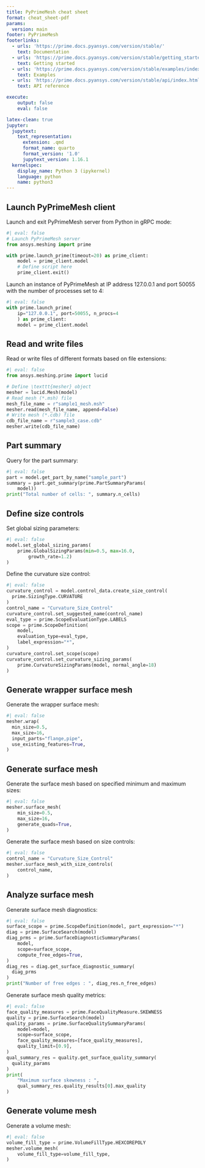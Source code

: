 ```yaml
---
title: PyPrimeMesh cheat sheet
format: cheat_sheet-pdf
params:
  version: main
footer: PyPrimeMesh
footerlinks:
  - urls: 'https://prime.docs.pyansys.com/version/stable/'
    text: Documentation
  - urls: 'https://prime.docs.pyansys.com/version/stable/getting_started/index.html'
    text: Getting started
  - urls: 'https://prime.docs.pyansys.com/version/stable/examples/index.html'
    text: Examples
  - urls: 'https://prime.docs.pyansys.com/version/stable/api/index.html'
    text: API reference

execute:
    output: false
    eval: false

latex-clean: true
jupyter:
  jupytext:
    text_representation:
      extension: .qmd
      format_name: quarto
      format_version: '1.0'
      jupytext_version: 1.16.1
  kernelspec:
    display_name: Python 3 (ipykernel)
    language: python
    name: python3
---
```


## Launch PyPrimeMesh client
Launch and exit PyPrimeMesh server from Python in gRPC
mode:
```python
#| eval: false
# Launch PyPrimeMesh server
from ansys.meshing import prime

with prime.launch_prime(timeout=20) as prime_client:
    model = prime_client.model
    # Define script here
    prime_client.exit()

```

Launch an instance of PyPrimeMesh at IP address 127.0.0.1
and port 50055 with the number of processes set to 4:
```python
#| eval: false
with prime.launch_prime(
    ip="127.0.0.1", port=50055, n_procs=4
    ) as prime_client:
    model = prime_client.model
```

## Read and write files
Read or write files of different formats based on file
extensions:

```python
#| eval: false
from ansys.meshing.prime import lucid

# Define \texttt{mesher} object
mesher = lucid.Mesh(model)
# Read mesh (*.msh) file
mesh_file_name = r"sample1_mesh.msh"
mesher.read(mesh_file_name, append=False)
# Write mesh (*.cdb) file
cdb_file_name = r"sample3_case.cdb"
mesher.write(cdb_file_name)
```

## Part summary
Query for the part summary:

```python
#| eval: false
part = model.get_part_by_name("sample_part")
summary = part.get_summary(prime.PartSummaryParams(
    model))
print("Total number of cells: ", summary.n_cells)
```

## Define size controls
Set global sizing parameters:

```python
#| eval: false
model.set_global_sizing_params(
    prime.GlobalSizingParams(min=0.5, max=16.0,
        growth_rate=1.2)
)
```

Define the curvature size control:
```python
#| eval: false
curvature_control = model.control_data.create_size_control(
  prime.SizingType.CURVATURE
)
control_name = "Curvature_Size_Control"
curvature_control.set_suggested_name(control_name)
eval_type = prime.ScopeEvaluationType.LABELS
scope = prime.ScopeDefinition(
    model,
    evaluation_type=eval_type,
    label_expression="*",
)
curvature_control.set_scope(scope)
curvature_control.set_curvature_sizing_params(
    prime.CurvatureSizingParams(model, normal_angle=18)
)
```

## Generate wrapper surface mesh
Generate the wrapper surface mesh:
```python
#| eval: false
mesher.wrap(
  min_size=0.5,
  max_size=16,
  input_parts="flange,pipe",
  use_existing_features=True,
)
```

## Generate surface mesh
Generate the surface mesh based on specified minimum and
maximum sizes:

```python
#| eval: false
mesher.surface_mesh(
    min_size=0.5,
    max_size=16,
    generate_quads=True,
)
```

Generate the surface mesh based on size controls:
```python
#| eval: false
control_name = "Curvature_Size_Control"
mesher.surface_mesh_with_size_controls(
    control_name,
)
```
## Analyze surface mesh
Generate surface mesh diagnostics:

```python
#| eval: false
surface_scope = prime.ScopeDefinition(model, part_expression="*")
diag = prime.SurfaceSearch(model)
diag_prms = prime.SurfaceDiagnosticSummaryParams(
    model,
    scope=surface_scope,
    compute_free_edges=True,
)
diag_res = diag.get_surface_diagnostic_summary(
  diag_prms
)
print("Number of free edges : ", diag_res.n_free_edges)
```
Generate surface mesh quality metrics:

```python
#| eval: false
face_quality_measures = prime.FaceQualityMeasure.SKEWNESS
quality = prime.SurfaceSearch(model)
quality_params = prime.SurfaceQualitySummaryParams(
    model=model,
    scope=surface_scope,
    face_quality_measures=[face_quality_measures],
    quality_limit=[0.9],
)
qual_summary_res = quality.get_surface_quality_summary(
  quality_params
)
print(
    "Maximum surface skewness : ",
    qual_summary_res.quality_results[0].max_quality
)
```

## Generate volume mesh
Generate a volume mesh:
```python
#| eval: false
volume_fill_type = prime.VolumeFillType.HEXCOREPOLY
mesher.volume_mesh(
    volume_fill_type=volume_fill_type,
)
```